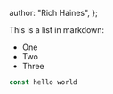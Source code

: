   author: "Rich Haines",
};

This is a list in markdown:

- One
- Two
- Three

```js
const hello world
```

